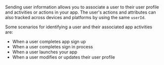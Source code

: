 Sending user information allows you to associate a user to their user profile and activities or actions in your app.  The user's actions and attributes can also tracked across devices and platforms by using the same `userId`.  

Some scenarios for identifying a user and their associated app activities are:
* When a user completes app sign up
* When a user completes sign in process
* When a user launches your app
* When a user modifies or updates their user profile